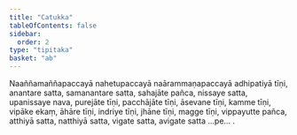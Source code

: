 ```yaml
---
title: "Catukka"
tableOfContents: false
sidebar:
  order: 2
type: "tipitaka"
basket: "ab"
---
```



<DynamicBreadcrumb />

<Paragraph number="1723">
Naaññamaññapaccayā nahetupaccayā naārammaṇapaccayā adhipatiyā tīṇi, anantare satta, samanantare satta, sahajāte pañca, nissaye satta, upanissaye nava, purejāte tīṇi, pacchājāte tīṇi, āsevane tīṇi, kamme tīṇi, vipāke ekaṃ, āhāre tīṇi, indriye tīṇi, jhāne tīṇi, magge tīṇi, vippayutte pañca, atthiyā satta, natthiyā satta, vigate satta, avigate satta …pe… .
</Paragraph>